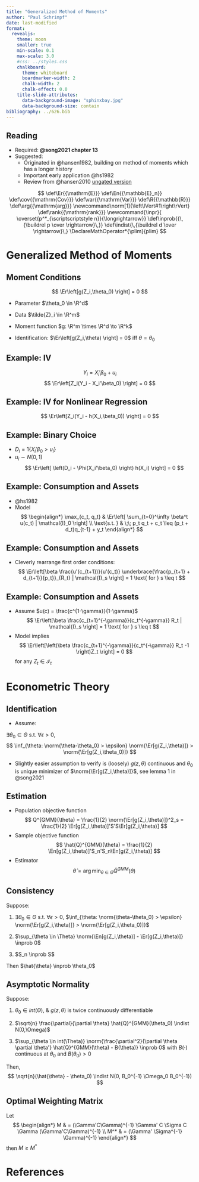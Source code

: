 ```yaml
---
title: "Generalized Method of Moments"
author: "Paul Schrimpf"
date: last-modified
format:
  revealjs:
    theme: moon
    smaller: true
    min-scale: 0.1
    max-scale: 3.0
    #css: ../styles.css
    chalkboard:
      theme: whiteboard
      boardmarker-width: 2
      chalk-width: 2
      chalk-effect: 0.0
    title-slide-attributes:
      data-background-image: "sphinxbay.jpg"
      data-background-size: contain
bibliography: ../626.bib
---
```



## Reading

- Required: **@song2021 chapter 13**
- Suggested:
  - Originated in @hansen1982, building on method of moments which has a longer history
  - Important early application @hs1982
  - Review from @hansen2010 [ungated version](http://larspeterhansen.org/wp-content/uploads/2016/10/Generalized-Method-of-Moments-Estimation.pdf)



$$
\def\Er{{\mathrm{E}}}
\def\En{{\mathbb{E}_n}}
\def\cov{{\mathrm{Cov}}}
\def\var{{\mathrm{Var}}}
\def\R{{\mathbb{R}}}
\def\arg{{\mathrm{arg}}}
\newcommand\norm[1]{\left\lVert#1\right\rVert}
\def\rank{{\mathrm{rank}}}
\newcommand{\inpr}{ \overset{p^*_{\scriptscriptstyle n}}{\longrightarrow}}
\def\inprob{{\,{\buildrel p \over \rightarrow}\,}}
\def\indist{\,{\buildrel d \over \rightarrow}\,}
\DeclareMathOperator*{\plim}{plim}
$$

# Generalized Method of Moments

## Moment Conditions

$$
\Er\left[g(Z_i,\theta_0) \right] = 0
$$

- Parameter $\theta_0 \in \R^d$

- Data $\tilde{Z}_i \in \R^m$

- Moment function $g: \R^m \times \R^d \to \R^k$

- Identification: $\Er\left[g(Z_i,\theta) \right] = 0$ iff $\theta=\theta_0$

## Example: IV
$$
Y_i = X_i' \beta_0 + u_i
$$
$$
\Er\left[Z_i(Y_i - X_i'\beta_0) \right] = 0
$$

## Example: IV for Nonlinear Regression
$$
\Er\left[Z_i(Y_i - h(X_i,\beta_0)) \right] = 0
$$

## Example: Binary Choice
- $D_i = 1\{X_i'\beta_0 > u_i\}$
- $u_i \sim N(0,1)$
$$
\Er\left[ \left(D_i - \Phi(X_i'\beta_0) \right) h(X_i) \right] = 0
$$

## Example: Consumption and Assets

- @hs1982
- Model
$$
\begin{align*}
\max_{c_t, q_t} & \Er\left[ \sum_{t=0}^\infty \beta^t u(c_t) | \mathcal{I}_0 \right] \\
\text{s.t. } & \;\; p_t q_t + c_t \leq (p_t + d_t)q_{t-1} + y_t
\end{align*}
$$

## Example: Consumption and Assets

- Cleverly rearrange first order conditions:
$$
\Er\left[\beta \frac{u'(c_{t+1})}{u'(c_t)} \underbrace{\frac{p_{t+1} + d_{t+1}}{p_t}}_{R_t} | \mathcal{I}_s \right] = 1 \text{ for } s \leq t
$$

## Example: Consumption and Assets

- Assume $u(c) = \frac{c^{1-\gamma}}{1-\gamma}$
$$
\Er\left[\beta \frac{c_{t+1}^{-\gamma}}{c_t^{-\gamma}} R_t | \mathcal{I}_s \right] = 1 \text{ for } s \leq t
$$
- Model implies
$$
\Er\left[\left(\beta \frac{c_{t+1}^{-\gamma}}{c_t^{-\gamma}} R_t -1 \right)Z_t \right] = 0
$$
for any $Z_t \in \mathcal{I}_t$

# Econometric Theory

## Identification

- Assume:

$\exists \theta_0 \in \Theta$ s.t. $\forall \epsilon>0$,
$$
\inf_{\theta: \norm{\theta-\theta_0} > \epsilon} \norm{\Er[g(Z_i,\theta)]} > \norm{\Er[g(Z_i,\theta_0)]}
$$

- Slightly easier assumption to verify is (loosely) $g(z,\theta)$ continuous and
$\theta_0$ is unique minimizer of $\norm{\Er[g(Z_i,\theta)]}$, see lemma 1 in @song2021

## Estimation

- Population objective function
$$
Q^{GMM}(\theta) = \frac{1}{2} \norm{\Er[g(Z_i,\theta)]}^2_s = \frac{1}{2} \Er[g(Z_i,\theta)]'S'S\Er[g(Z_i,\theta)]
$$
- Sample objective function
$$
\hat{Q}^{GMM}(\theta) = \frac{1}{2} \En[g(Z_i,\theta)]'S_n'S_n\En[g(Z_i,\theta)]
$$
- Estimator
$$
\hat{\theta} = \arg\min_{\theta \in \Theta}\hat{Q}^{GMM}(\theta)
$$

## Consistency


Suppose:

1. $\exists \theta_0 \in \Theta$ s.t. $\forall \epsilon>0$, $\inf_{\theta: \norm{\theta-\theta_0} > \epsilon} \norm{\Er[g(Z_i,\theta)]} > \norm{\Er[g(Z_i,\theta_0)]}$

2. $\sup_{\theta \in \Theta} \norm{\En[g(Z_i,\theta)] - \Er[g(Z_i,\theta)]} \inprob 0$

3. $S_n \inprob S$

Then $\hat{\theta} \inprob \theta_0$

## Asymptotic Normality


Suppose:

1. $\theta_0 \in int(\Theta)$, \& $g(z,\theta)$ is twice continuously differentiable

2. $\sqrt{n} \frac{\partial}{\partial \theta} \hat{Q}^{GMM}(\theta_0)
\indist N(0,\Omega)$

3. $\sup_{\theta \in int(\Theta)} \norm{\frac{\partial^2}{\partial
    \theta \partial \theta'} \hat{Q}^{GMM}(\theta) - B(\theta)}
\inprob 0$ with $B(\cdot)$ continuous at $\theta_0$ and $B(\theta_0) > 0$

Then,
$$
\sqrt{n}(\hat{\theta} - \theta_0) \indist N(0, B_0^{-1} \Omega_0 B_0^{-1})
$$

## Optimal Weighting Matrix

Let
$$
\begin{align*}
M & = (\Gamma'C\Gamma)^{-1} \Gamma' C \Sigma C \Gamma (\Gamma'C\Gamma)^{-1} \\
M^* & = (\Gamma' \Sigma^{-1} \Gamma)^{-1}
\end{align*}
$$
then $M \geq M^*$


# References
